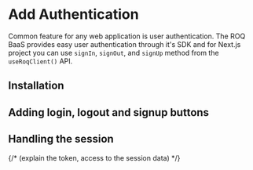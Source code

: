# Add Authentication

Common feature for any web application is user authentication. The ROQ BaaS provides easy user authentication through it's SDK and for Next.js project you can use `signIn`, `signOut`, and `signUp` method from the `useRoqClient()` API. 

## Installation


## Adding login, logout and signup buttons

## Handling the session 

{/*
(explain the token, access to the session data)
*/}